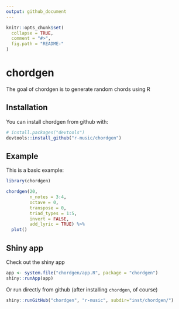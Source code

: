 ```yaml
---
output: github_document
---
```


<!-- README.md is generated from README.Rmd. Please edit that file -->

```r
knitr::opts_chunk$set(
  collapse = TRUE,
  comment = "#>",
  fig.path = "README-"
)
```

# chordgen

The goal of chordgen is to generate random chords using R

## Installation

You can install chordgen from github with:

```r
# install.packages("devtools")
devtools::install_github("r-music/chordgen")
```

## Example

This is a basic example:

```r
library(chordgen)

chordgen(20, 
         n_notes = 3:4, 
         octave = 0, 
         transpose = 0, 
         triad_types = 1:5,
         invert = FALSE,
         add_lyric = TRUE) %>% 
  plot()
```

## Shiny app

Check out the shiny app

```r
app <- system.file("chordgen/app.R", package = "chordgen")
shiny::runApp(app)
```

Or run directly from github (after installing `chordgen`, of course)

```r
shiny::runGitHub("chordgen", "r-music", subdir="inst/chordgen/")
```


